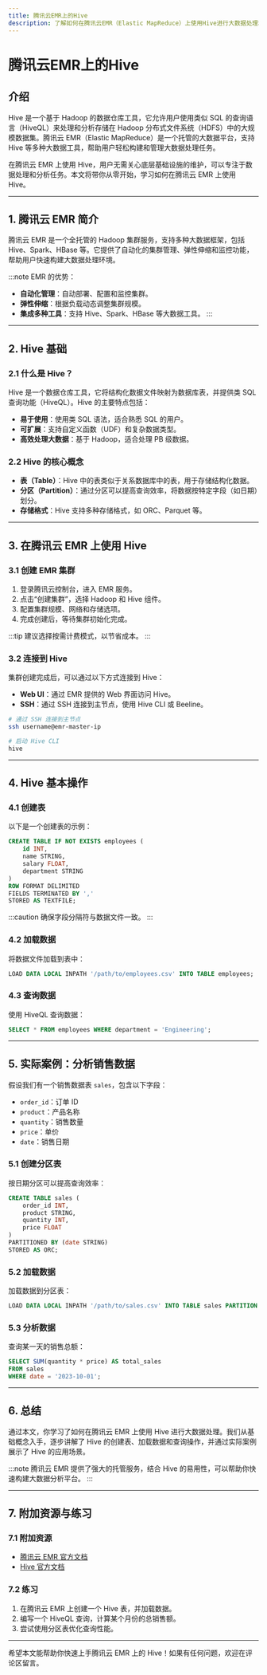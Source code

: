 ```yaml
---
title: 腾讯云EMR上的Hive
description: 了解如何在腾讯云EMR（Elastic MapReduce）上使用Hive进行大数据处理和分析。本文将从基础概念入手，逐步讲解Hive的使用方法，并提供实际案例和代码示例。
---
```


# 腾讯云EMR上的Hive

## 介绍

Hive 是一个基于 Hadoop 的数据仓库工具，它允许用户使用类似 SQL 的查询语言（HiveQL）来处理和分析存储在 Hadoop 分布式文件系统（HDFS）中的大规模数据集。腾讯云 EMR（Elastic MapReduce）是一个托管的大数据平台，支持 Hive 等多种大数据工具，帮助用户轻松构建和管理大数据处理任务。

在腾讯云 EMR 上使用 Hive，用户无需关心底层基础设施的维护，可以专注于数据处理和分析任务。本文将带你从零开始，学习如何在腾讯云 EMR 上使用 Hive。

---

## 1. 腾讯云 EMR 简介

腾讯云 EMR 是一个全托管的 Hadoop 集群服务，支持多种大数据框架，包括 Hive、Spark、HBase 等。它提供了自动化的集群管理、弹性伸缩和监控功能，帮助用户快速构建大数据处理环境。

:::note
EMR 的优势：
- **自动化管理**：自动部署、配置和监控集群。
- **弹性伸缩**：根据负载动态调整集群规模。
- **集成多种工具**：支持 Hive、Spark、HBase 等大数据工具。
:::

---

## 2. Hive 基础

### 2.1 什么是 Hive？

Hive 是一个数据仓库工具，它将结构化数据文件映射为数据库表，并提供类 SQL 查询功能（HiveQL）。Hive 的主要特点包括：
- **易于使用**：使用类 SQL 语法，适合熟悉 SQL 的用户。
- **可扩展**：支持自定义函数（UDF）和复杂数据类型。
- **高效处理大数据**：基于 Hadoop，适合处理 PB 级数据。

### 2.2 Hive 的核心概念
- **表（Table）**：Hive 中的表类似于关系数据库中的表，用于存储结构化数据。
- **分区（Partition）**：通过分区可以提高查询效率，将数据按特定字段（如日期）划分。
- **存储格式**：Hive 支持多种存储格式，如 ORC、Parquet 等。

---

## 3. 在腾讯云 EMR 上使用 Hive

### 3.1 创建 EMR 集群
1. 登录腾讯云控制台，进入 EMR 服务。
2. 点击“创建集群”，选择 Hadoop 和 Hive 组件。
3. 配置集群规模、网络和存储选项。
4. 完成创建后，等待集群初始化完成。

:::tip
建议选择按需计费模式，以节省成本。
:::

### 3.2 连接到 Hive
集群创建完成后，可以通过以下方式连接到 Hive：
- **Web UI**：通过 EMR 提供的 Web 界面访问 Hive。
- **SSH**：通过 SSH 连接到主节点，使用 Hive CLI 或 Beeline。

```bash
# 通过 SSH 连接到主节点
ssh username@emr-master-ip

# 启动 Hive CLI
hive
```

---

## 4. Hive 基本操作

### 4.1 创建表
以下是一个创建表的示例：

```sql
CREATE TABLE IF NOT EXISTS employees (
    id INT,
    name STRING,
    salary FLOAT,
    department STRING
)
ROW FORMAT DELIMITED
FIELDS TERMINATED BY ','
STORED AS TEXTFILE;
```

:::caution
确保字段分隔符与数据文件一致。
:::

### 4.2 加载数据
将数据文件加载到表中：

```sql
LOAD DATA LOCAL INPATH '/path/to/employees.csv' INTO TABLE employees;
```

### 4.3 查询数据
使用 HiveQL 查询数据：

```sql
SELECT * FROM employees WHERE department = 'Engineering';
```

---

## 5. 实际案例：分析销售数据

假设我们有一个销售数据表 `sales`，包含以下字段：
- `order_id`：订单 ID
- `product`：产品名称
- `quantity`：销售数量
- `price`：单价
- `date`：销售日期

### 5.1 创建分区表
按日期分区可以提高查询效率：

```sql
CREATE TABLE sales (
    order_id INT,
    product STRING,
    quantity INT,
    price FLOAT
)
PARTITIONED BY (date STRING)
STORED AS ORC;
```

### 5.2 加载数据
加载数据到分区表：

```sql
LOAD DATA LOCAL INPATH '/path/to/sales.csv' INTO TABLE sales PARTITION (date='2023-10-01');
```

### 5.3 分析数据
查询某一天的销售总额：

```sql
SELECT SUM(quantity * price) AS total_sales
FROM sales
WHERE date = '2023-10-01';
```

---

## 6. 总结

通过本文，你学习了如何在腾讯云 EMR 上使用 Hive 进行大数据处理。我们从基础概念入手，逐步讲解了 Hive 的创建表、加载数据和查询操作，并通过实际案例展示了 Hive 的应用场景。

:::note
腾讯云 EMR 提供了强大的托管服务，结合 Hive 的易用性，可以帮助你快速构建大数据分析平台。
:::

---

## 7. 附加资源与练习

### 7.1 附加资源
- [腾讯云 EMR 官方文档](https://cloud.tencent.com/document/product/589)
- [Hive 官方文档](https://hive.apache.org/)

### 7.2 练习
1. 在腾讯云 EMR 上创建一个 Hive 表，并加载数据。
2. 编写一个 HiveQL 查询，计算某个月份的总销售额。
3. 尝试使用分区表优化查询性能。

---

希望本文能帮助你快速上手腾讯云 EMR 上的 Hive！如果有任何问题，欢迎在评论区留言。